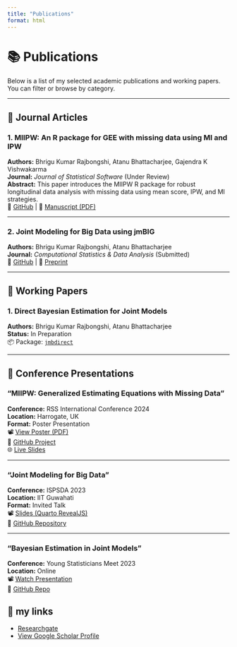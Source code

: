 ```yaml
---
title: "Publications"
format: html
---
```


# 📚 Publications

Below is a list of my selected academic publications and working papers. You can filter or browse by category.

---

## 📝 Journal Articles

### **1. MIIPW: An R package for GEE with missing data using MI and IPW**
**Authors:** Bhrigu Kumar Rajbongshi, Atanu Bhattacharjee, Gajendra K Vishwakarma  
**Journal:** *Journal of Statistical Software* (Under Review)  
**Abstract:** This paper introduces the MIIPW R package for robust longitudinal data analysis with missing data using mean score, IPW, and MI strategies.  
🔗 [GitHub](https://github.com/yourusername/MIIPW) | 📄 [Manuscript (PDF)](files/miipw-paper.pdf)

---

### **2. Joint Modeling for Big Data using jmBIG**
**Authors:** Bhrigu Kumar Rajbongshi, Atanu Bhattacharjee  
**Journal:** *Computational Statistics & Data Analysis* (Submitted)  
🔗 [GitHub](https://github.com/yourusername/jmBIG) | 📄 [Preprint](https://arxiv.org/abs/xxxxx)

---

## 🧪 Working Papers

### **1. Direct Bayesian Estimation for Joint Models**
**Authors:** Bhrigu Kumar Rajbongshi, Atanu Bhattacharjee  
**Status:** In Preparation  
📦 Package: [`jmbdirect`](https://github.com/yourusername/jmbdirect)

---

## 🎤 Conference Presentations

### “MIIPW: Generalized Estimating Equations with Missing Data”
**Conference:** RSS International Conference 2024  
**Location:** Harrogate, UK  
**Format:** Poster Presentation  
📽️ [View Poster (PDF)](files/miipw_poster.pdf)  
🔗 [GitHub Project](https://github.com/yourusername/MIIPW)  
🌐 [Live Slides](https://yourusername.github.io/MIIPW/presentation.html)

---

### “Joint Modeling for Big Data”
**Conference:** ISPSDA 2023  
**Location:** IIT Guwahati  
**Format:** Invited Talk  
📽️ [Slides (Quarto RevealJS)](https://yourusername.github.io/jmBIG/talk.html)  
🔗 [GitHub Repository](https://github.com/yourusername/jmBIG)

---

### “Bayesian Estimation in Joint Models”
**Conference:** Young Statisticians Meet 2023  
**Location:** Online  
📽️ [Watch Presentation](https://yourusername.github.io/jmbdirect/presentation.html)  
🔗 [GitHub Repo](https://github.com/yourusername/jmbdirect)

## 📄 my links

- [Researchgate](https://www.researchgate.net/profile/Bhrigu-Rajbongshi?ev=hdr_xprf)  
- [View Google Scholar Profile](https://scholar.google.com/citations?user=XtQEXSUAAAAJ&hl=en)
